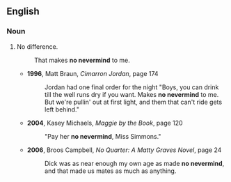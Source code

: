 ==English==
===Noun===
{{en-noun|sg=[[no]] [[nevermind]]}}
#{{idiom|US}} No difference.
#: That makes '''no nevermind''' to me.
#*'''1996''', Matt Braun, ''Cimarron Jordan'', page 174
#*: Jordan had one final order for the night "Boys, you can drink till the well runs dry if you want. Makes '''no nevermind''' to me. But we're pullin' out at first light, and them that can't ride gets left behind."
#*'''2004''', Kasey Michaels, ''Maggie by the Book'', page 120
#*:"Pay her '''no nevermind''', Miss Simmons."
#*'''2006''', Broos Campbell, ''No Quarter: A Matty Graves Novel'', page 24
#*:Dick was as near enough my own age as made '''no nevermind''', and that made us mates as much as anything.